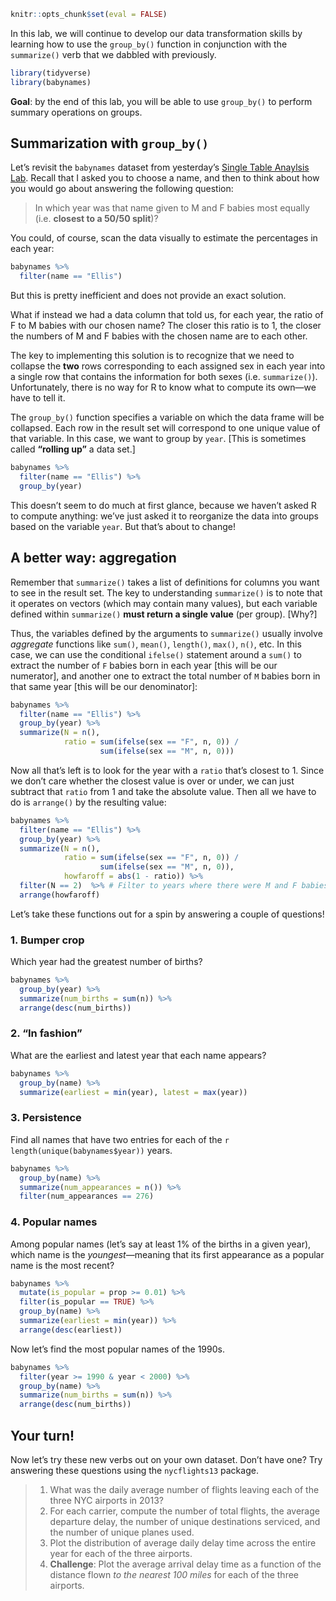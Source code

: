 ```r
knitr::opts_chunk$set(eval = FALSE)
```

In this lab, we will continue to develop our data transformation skills by learning how to use the `group_by()` function in conjunction with the `summarize()` verb that we dabbled with previously. 

```r
library(tidyverse)
library(babynames)
```

**Goal**: by the end of this lab, you will be able to use `group_by()` to perform summary operations on groups. 

## Summarization with `group_by()` 

Let's revisit the `babynames` dataset from yesterday's [Single Table Anaylsis Lab](lab-single_table.html). Recall that I asked you to choose a name, and then to think about how you would go about answering the following question:

> In which year was that name given to M and F babies most equally (i.e. **closest to a 50/50 split**)?

You could, of course, scan the data visually to estimate the percentages in each year:

```r
babynames %>%
  filter(name == "Ellis")
```

But this is pretty inefficient and does not provide an exact solution. 

What if instead we had a data column that told us, for each year, the ratio of F to M babies with our chosen name? The closer this ratio is to 1, the closer the numbers of M and F babies with the chosen name are to each other.   

The key to implementing this solution is to recognize that we need to collapse the **two** rows corresponding to each assigned sex in each year into a single row that contains the information for both sexes (i.e. `summarize()`). Unfortunately, there is no way for R to know what to compute its own---we have to tell it. 

The `group_by()` function specifies a variable on which the data frame will be collapsed. Each row in the result set will correspond to one unique value of that variable. In this case, we want to group by `year`. [This is sometimes called **"rolling up"** a data set.]

```r
babynames %>%
  filter(name == "Ellis") %>%
  group_by(year)
```

This doesn't seem to do much at first glance, because we haven't asked R to compute anything: we've just asked it to reorganize the data into groups based on the variable `year`. But that's about to change!

## A better way: aggregation
Remember that `summarize()` takes a list of definitions for columns you want to see in the result set. The key to understanding `summarize()` is to note that it operates on vectors (which may contain many values), but each variable defined within `summarize()` **must return a single value** (per group). [Why?] 

Thus, the variables defined by the arguments to `summarize()` usually involve *aggregate* functions like `sum()`, `mean()`, `length()`, `max()`, `n()`, etc. In this case, we can use the conditional `ifelse()` statement around a `sum()` to extract the number of `F` babies born in each year [this will be our numerator], and another one to extract the total number of `M` babies born in that same year [this will be our denominator]:

```r
babynames %>%
  filter(name == "Ellis") %>%
  group_by(year) %>%
  summarize(N = n(), 
            ratio = sum(ifelse(sex == "F", n, 0)) / 
                    sum(ifelse(sex == "M", n, 0)))
```

Now all that's left is to look for the year with a `ratio` that's closest to 1. Since we don't care whether the closest value is over or under, we can just subtract that `ratio` from 1 and take the absolute value. Then all we have to do is `arrange()` by the resulting value:

```r
babynames %>%
  filter(name == "Ellis") %>%
  group_by(year) %>%
  summarize(N = n(), 
            ratio = sum(ifelse(sex == "F", n, 0)) / 
                    sum(ifelse(sex == "M", n, 0)),
            howfaroff = abs(1 - ratio)) %>%
  filter(N == 2)  %>% # Filter to years where there were M and F babies with name
  arrange(howfaroff)
```

Let's take these functions out for a spin by answering a couple of questions!

### 1. Bumper crop
Which year had the greatest number of births?

```r
babynames %>%
  group_by(year) %>%
  summarize(num_births = sum(n)) %>%
  arrange(desc(num_births)) 
```

### 2. "In fashion"
What are the earliest and latest year that each name appears?

```r
babynames %>%
  group_by(name) %>%
  summarize(earliest = min(year), latest = max(year))
```

### 3. Persistence
Find all names that have two entries for each of the `r length(unique(babynames$year))` years.

```r
babynames %>%
  group_by(name) %>%
  summarize(num_appearances = n()) %>%
  filter(num_appearances == 276)
```

### 4. Popular names
Among popular names (let's say at least 1% of the births in a given year), which name is the *youngest*---meaning that its first appearance as a popular name is the most recent? 

```r
babynames %>%
  mutate(is_popular = prop >= 0.01) %>%
  filter(is_popular == TRUE) %>%
  group_by(name) %>%
  summarize(earliest = min(year)) %>%
  arrange(desc(earliest))
```

Now let's find the most popular names of the 1990s. 

```r
babynames %>%
  filter(year >= 1990 & year < 2000) %>%
  group_by(name) %>%
  summarize(num_births = sum(n)) %>%
  arrange(desc(num_births))
```

## Your turn!
Now let's try these new verbs out on your own dataset. Don't have one? Try answering these questions using the `nycflights13` package.

> #. What was the daily average number of flights leaving each of the three NYC airports in 2013?
#. For each carrier, compute the number of total flights, the average departure delay, the number of unique destinations serviced, and the number of unique planes used. 
#. Plot the distribution of average daily delay time across the entire year for each of the three airports. 
#. **Challenge**: Plot the average arrival delay time as a function of the distance flown *to the nearest 100 miles* for each of the three airports.
